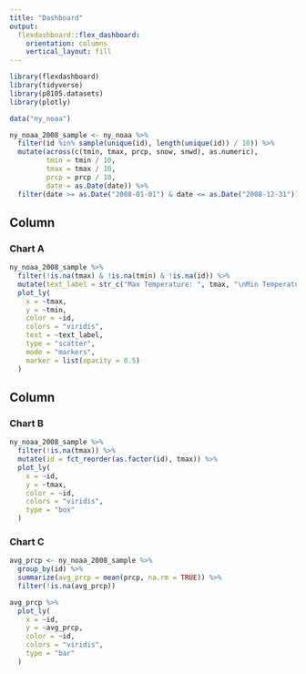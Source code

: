 ```yaml
---
title: "Dashboard"
output: 
  flexdashboard::flex_dashboard:
    orientation: columns
    vertical_layout: fill
---
```


```r
library(flexdashboard)
library(tidyverse)
library(p8105.datasets)
library(plotly)
```

```r
data("ny_noaa")

ny_noaa_2008_sample <- ny_noaa %>%
  filter(id %in% sample(unique(id), length(unique(id)) / 10)) %>%
  mutate(across(c(tmin, tmax, prcp, snow, snwd), as.numeric),
         tmin = tmin / 10,
         tmax = tmax / 10,
         prcp = prcp / 10,
         date = as.Date(date)) %>%
  filter(date >= as.Date("2008-01-01") & date <= as.Date("2008-12-31")) 
```


Column {data-width=650}
-----------------------------------------------------------------------

### Chart A

```r
ny_noaa_2008_sample %>%
  filter(!is.na(tmax) & !is.na(tmin) & !is.na(id)) %>%
  mutate(text_label = str_c("Max Temperature: ", tmax, "\nMin Temperature: ", tmin)) %>%
  plot_ly(
    x = ~tmax, 
    y = ~tmin, 
    color = ~id, 
    colors = "viridis", 
    text = ~text_label, 
    type = "scatter", 
    mode = "markers", 
    marker = list(opacity = 0.5)
  )
```

Column {data-width=350}
-----------------------------------------------------------------------

### Chart B

```r
ny_noaa_2008_sample %>%
  filter(!is.na(tmax)) %>%
  mutate(id = fct_reorder(as.factor(id), tmax)) %>%
  plot_ly(
    x = ~id, 
    y = ~tmax, 
    color = ~id, 
    colors = "viridis",  
    type = "box"
  )
```

### Chart C

```r
avg_prcp <- ny_noaa_2008_sample %>%
  group_by(id) %>%
  summarize(avg_prcp = mean(prcp, na.rm = TRUE)) %>%
  filter(!is.na(avg_prcp)) 

avg_prcp %>%
  plot_ly(
    x = ~id, 
    y = ~avg_prcp,
    color = ~id,
    colors = "viridis",
    type = "bar"
  )
```

